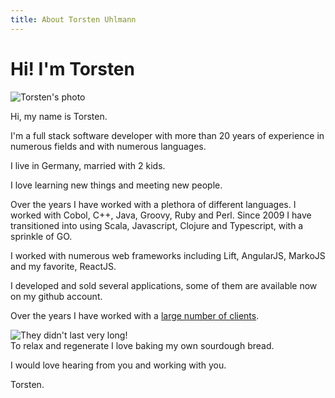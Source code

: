 ```yaml
---
title: About Torsten Uhlmann
---
```



<div
  style={{display: 'flex', justifyContent: 'space-between', marginBottom: 15}}
>
  <div>
    <h1 style={{marginTop: 0}}>Hi! I'm Torsten</h1>
  </div>  
  <div>
    <img
      alt="Torsten's photo"
      style={{maxHeight: 200, display: 'block', marginBottom: 4, borderRadius: '5px'}}
      src={photo}
    />
  </div>
</div>


Hi, my name is Torsten. 

I'm a full stack software developer with more than 20 years of experience in numerous fields and with numerous languages.

I live in Germany, married with 2 kids.

I love learning new things and meeting new people.

Over the years I have worked with a plethora of different languages.
I worked with Cobol, C++, Java, Groovy, Ruby and Perl.
Since 2009 I have transitioned into using Scala, Javascript, Clojure and Typescript, with a sprinkle of GO.

I worked with numerous web frameworks including Lift, AngularJS, MarkoJS and my favorite, ReactJS.

I developed and sold several applications, some of them are available now on my github account.

Over the years I have worked with a [large number of clients](/clients).

<div
  style={{display: 'flex', justifyContent: 'space-between', marginBottom: 25, marginTop: 20}}
>
  <div>
    <img
      alt="They didn't last very long!"
      style={{maxHeight: 250, display: 'block', marginBottom: 4, borderRadius: '5px'}}
      src={bread}
    />
  </div>
  <div>
    To relax and regenerate I love baking my own sourdough bread.
  </div>  
</div>

I would love hearing from you and working with you.

Torsten.

